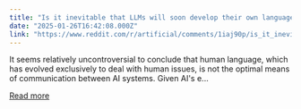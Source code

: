 ```yaml
---
title: "Is it inevitable that LLMs will soon develop their own language, leaving humans in the dark?"
date: "2025-01-26T16:42:08.000Z"
link: "https://www.reddit.com/r/artificial/comments/1iaj90p/is_it_inevitable_that_llms_will_soon_develop/"
---
```


It seems relatively uncontroversial to conclude that human language, which has evolved exclusively to deal with human issues, is not the optimal means of communication between AI systems. Given AI's e...

[Read more](https://www.reddit.com/r/artificial/comments/1iaj90p/is_it_inevitable_that_llms_will_soon_develop/)
